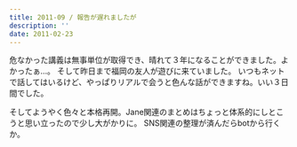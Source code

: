 ```yaml
---
title: 2011-09 / 報告が遅れましたが
description: ''
date: 2011-02-23
---
```


危なかった講義は無事単位が取得でき、晴れて３年になることができました。よかったぁ…。
そして昨日まで福岡の友人が遊びに来ていました。
いつもネットで話してはいるけど、やっぱりリアルで会うと色んな話ができますね。いい３日間でした。

そしてようやく色々と本格再開。Jane関連のまとめはちょっと体系的にしとこうと思い立ったので少し大がかりに。
SNS関連の整理が済んだらbotから行くか。
